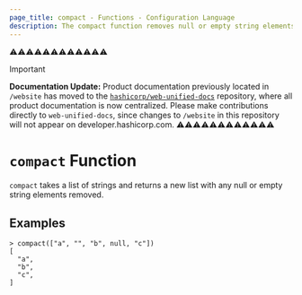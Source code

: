 ```yaml
---
page_title: compact - Functions - Configuration Language
description: The compact function removes null or empty string elements from a list.
---
```


⚠️⚠️⚠️⚠️⚠️⚠️⚠️⚠️⚠️⚠️⚠️⚠️
> [!IMPORTANT]  
> **Documentation Update:** Product documentation previously located in `/website` has moved to the [`hashicorp/web-unified-docs`](https://github.com/hashicorp/web-unified-docs) repository, where all product documentation is now centralized. Please make contributions directly to `web-unified-docs`, since changes to `/website` in this repository will not appear on developer.hashicorp.com.
⚠️⚠️⚠️⚠️⚠️⚠️⚠️⚠️⚠️⚠️⚠️⚠️


# `compact` Function

`compact` takes a list of strings and returns a new list with any null or empty string
elements removed.

## Examples

```
> compact(["a", "", "b", null, "c"])
[
  "a",
  "b",
  "c",
]
```
